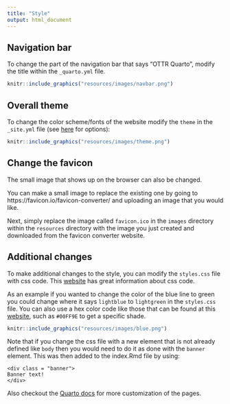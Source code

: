 ```yaml
---
title: "Style"
output: html_document
---
```


## Navigation bar

To change the part of the navigation bar that says "OTTR Quarto", modify the title within the `_quarto.yml` file.


```r
knitr::include_graphics("resources/images/navbar.png")
```


## Overall theme

To change the color scheme/fonts of the website modify the `theme` in the `_site.yml` file (see [here](https://bookdown.org/yihui/blogdown/themes.html) for options):

```r
knitr::include_graphics("resources/images/theme.png")
```

## Change the favicon

The small image that shows up on the browser can also be changed.

You can make a small image to replace the existing one by going to https://favicon.io/favicon-converter/ and uploading an image that you would like.

Next, simply replace the image called `favicon.ico` in the `images` directory within the `resources` directory with the image you just created and downloaded from the favicon converter website.

## Additional changes

To make additional changes to the style, you can modify the `styles.css` file with css code. This [website](https://www.w3schools.com/css/) has great information about css code.

As an example if you wanted to change the color of the blue line to green you could change where it says `lightblue` to `lightgreen` in the `styles.css` file. You can also use a hex color code like those that can be found at this [website](https://htmlcolorcodes.com/), such as `#00FF9E` to get a specific shade. 


```r
knitr::include_graphics("resources/images/blue.png")
```

Note that if you change the css file with a new element that is not already defined like `body` then you would need to do it as done with the `banner` element. This was then added to the index.Rmd file by using:

```
<div class = "banner">
Banner text!  
</div>
```

Also checkout the [Quarto docs](https://quarto.org/docs/websites/#workflow) for more customization of the pages.

